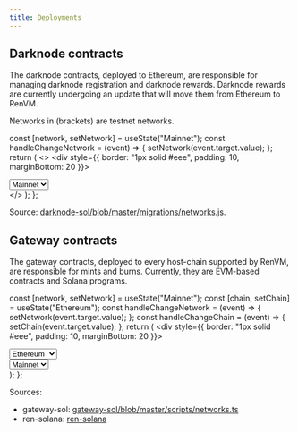 ```yaml
---
title: Deployments
---
```



<DocTag type={DocType.Reference} />

## Darknode contracts

The darknode contracts, deployed to Ethereum, are responsible for managing darknode registration and darknode rewards. Darknode rewards are currently undergoing an update that will move them from Ethereum to RenVM.

Networks in (brackets) are testnet networks.

  const [network, setNetwork] = useState("Mainnet");
  const handleChangeNetwork = (event) => {
    setNetwork(event.target.value);
  };
  return (
    <>
      <div style={{ border: "1px solid #eee", padding: 10, marginBottom: 20 }}>
        <div className="select">
          <select value={network} onChange={handleChangeNetwork}>
            <option>Mainnet</option>
            <option>Testnet</option>
          </select>
          <div className="select_arrow" />
        </div>
        <RenderDarknodeSolConfig network={network.toLowerCase()} />
      </div>
    </>
  );
};

<DarknodeContracts />

Source: [darknode-sol/blob/master/migrations/networks.js](https://github.com/renproject/darknode-sol/blob/master/migrations/networks.js).

## Gateway contracts

The gateway contracts, deployed to every host-chain supported by RenVM, are responsible for mints and burns.
Currently, they are EVM-based contracts and Solana programs.

  const [network, setNetwork] = useState("Mainnet");
  const [chain, setChain] = useState("Ethereum");
  const handleChangeNetwork = (event) => {
    setNetwork(event.target.value);
  };
  const handleChangeChain = (event) => {
    setChain(event.target.value);
  };
  return (
    <div style={{ border: "1px solid #eee", padding: 10, marginBottom: 20 }}>
      <div>
        <div className="select">
          <select value={chain} onChange={handleChangeChain}>
            <option>Ethereum</option>
            <option>Bsc</option>
            <option>Fantom</option>
            <option>Polygon</option>
            <option>Avalanche</option>
            <option>Solana</option>
          </select>
          <div className="select_arrow" />
        </div>
        <div className="select">
          <select value={network} onChange={handleChangeNetwork}>
            <option>Mainnet</option>
            <option>Testnet</option>
          </select>
          <div className="select_arrow" />
        </div>
        <RenderGatewaySolConfig chain={chain} network={network} />
      </div>
    </div>
  );
};

<GatewayContracts />

Sources:

- gateway-sol: [gateway-sol/blob/master/scripts/networks.ts](https://github.com/renproject/gateway-sol/blob/master/scripts/networks.ts)
- ren-solana: [ren-solana](https://github.com/renproject/ren-solana)
